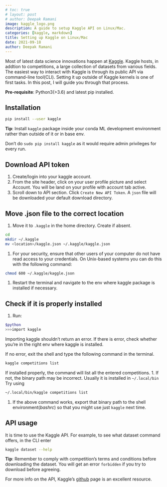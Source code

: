 ```yaml
---
# toc: true
# layout: post
# author: Deepak Ramani
image: kaggle_logo.png
description: A guide to setup Kaggle API on Linux/Mac.
categories: [kaggle, markdown]
title: Setting up Kaggle on Linux/Mac
date: 2021-09-18
author: Deepak Ramani
---
```


Most of latest data science innovations happen at [Kaggle](https://www.kaggle.com).
Kaggle hosts, in addtion to competitions, a large collection of datasets from various
fields. The easiest way to interact with Kaggle is through its public API via command-line
tool(CLI). Setting it up outside of Kaggle kernels is one of first tasks. In this post, I
will guide you through that process.

::: callout-note
**Pre-requisite**: Python3(>3.6) and latest pip installed.
:::
<!-- > **Pre-requisite**: Python3(>3.6) and latest pip installed. -->

## Installation

```.bash
pip install --user kaggle
```
::: callout-tip
**Tip**: Install `kaggle` package inside your conda ML development environment rather than outside of
it or in base env.
:::
<!-- > **Tip**: Install `kaggle` package inside your conda ML development environment rather than outside of it or in base env. -->

::: callout-warning
Don't do `sudo pip install kaggle` as it would require admin privileges for
every run.
:::
<!-- > **Warning**: Don't do `sudo pip install kaggle` as it would require admin privileges for every run. -->

## Download API token

1. Create/login into your kaggle account.
1. From the site header, click on your user profile picture and select Account. You will
   be land on your profile with account tab active.
1. Scroll down to API section. Click `Create New API Token`. A `json` file will be
   downloaded your default download directory.

## Move .json file to the correct location

1. Move it to `.kaggle` in the home directory. Create if absent.
```.bash
cd
mkdir ~/.kaggle
mv <location>/kaggle.json ~/.kaggle/kaggle.json
```
1. For your security, ensure that other users of your computer do not have read access to your credentials.
On Unix-based systems you can do this with the following command:
```.bash
chmod 600 ~/.kaggle/kaggle.json
```
1. Restart the terminal and navigate to the env where kaggle package is installed if necessary.

## Check if it is properly installed

1. Run:
```.bash
$python
>>>import kaggle
```
Importing kaggle shouldn't return an error. If there is error, check whether you're in the
right env where kaggle is installed.

If no error, exit the shell and type the following command in the terminal.

```.bash
kaggle competitions list
```

If installed properly, the command will list all the entered competitions.
1. If not, the binary path may be incorrect. Usually it is installed in `~/.local/bin`
Try using
```.bash
~/.local/bin/kaggle competitions list
```
1. If the above command works, export that binary path to the shell environment(*bashrc*)
   so that you might use just `kaggle` next time.

## API usage

It is time to use the Kaggle API. For example, to see what dataset command offers, in the CLI enter
```.bash
kaggle dataset --help
```
::: callout-tip
**Tip**: Remember to comply with competition's terms and conditions before downloading the dataset. You will get an error `forbidden` if you try to download before agreeing.
:::

For more info on the API, Kaggle's [github](https://github.com/Kaggle/kaggle-api#commands) page is an excellent resource.

